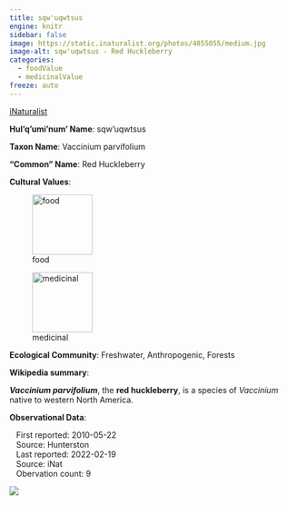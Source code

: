 ```yaml
---
title: sqw'uqwtsus
engine: knitr
sidebar: false
image: https://static.inaturalist.org/photos/4855055/medium.jpg
image-alt: sqw'uqwtsus - Red Huckleberry
categories:
  - foodValue
  - medicinalValue
freeze: auto
---
```


<div role="img" class="imerss-photo" style="background-image: url(https://static.inaturalist.org/photos/4855055/medium.jpg)" 
 alt="sqw'uqwtsus - Red Huckleberry">
 <a href="https://www.inaturalist.org/taxa/48354" target="_blank" class="taxonDisplay-iNat-extern">iNaturalist<span class="external-link"></span></a>
</div>

**Hul'q'umi'num' Name**: sqw'uqwtsus



**Taxon Name**: Vaccinium parvifolium

**"Common" Name**: Red Huckleberry

**Cultural Values**:

:::{layout-nrow=1}
![food](/files/food.svg){width=106px}

![medicinal](/files/medicinal.svg){width=106px}
:::

**Ecological Community**: Freshwater, Anthropogenic, Forests

**Wikipedia summary**:
<p class="mw-empty-elt">
</p>

<p><i><b>Vaccinium parvifolium</b></i>, the <b>red huckleberry</b>, is a species of <i>Vaccinium</i> native to western North America.

**Observational Data**:

|    First reported: 2010-05-22

|    Source: Hunterston

|    Last reported: 2022-02-19

|    Source: iNat

|    Obervation count: 9

![](community_dist.png)
